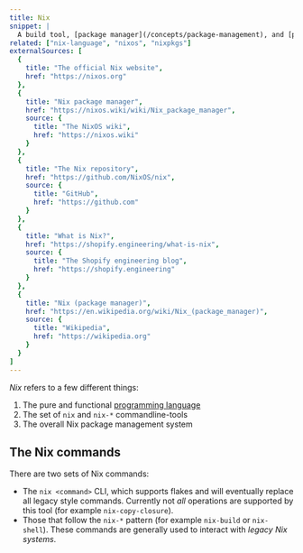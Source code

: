 ```yaml
---
title: Nix
snippet: |
  A build tool, [package manager](/concepts/package-management), and [programming language](/concepts/nix-language)
related: ["nix-language", "nixos", "nixpkgs"]
externalSources: [
  {
    title: "The official Nix website",
    href: "https://nixos.org"
  },
  {
    title: "Nix package manager",
    href: "https://nixos.wiki/wiki/Nix_package_manager",
    source: {
      title: "The NixOS wiki",
      href: "https://nixos.wiki"
    }
  },
  {
    title: "The Nix repository",
    href: "https://github.com/NixOS/nix",
    source: {
      title: "GitHub",
      href: "https://github.com"
    }
  },
  {
    title: "What is Nix?",
    href: "https://shopify.engineering/what-is-nix",
    source: {
      title: "The Shopify engineering blog",
      href: "https://shopify.engineering"
    }
  },
  {
    title: "Nix (package manager)",
    href: "https://en.wikipedia.org/wiki/Nix_(package_manager)",
    source: {
      title: "Wikipedia",
      href: "https://wikipedia.org"
    }
  }
]
---
```


*Nix* refers to a few different things:

1. The pure and functional [programming language](/concepts/nix-language)
2. The set of `nix` and `nix-*` commandline-tools
3. The overall Nix package management system

## The Nix commands

There are two sets of Nix commands:

- The `nix <command>` CLI, which supports flakes and will eventually replace all legacy style commands.  Currently not *all* operations are supported by this tool (for example `nix-copy-closure`).
- Those that follow the `nix-*` pattern (for example `nix-build` or `nix-shell`).  These commands are generally used to interact with *legacy Nix systems*.
